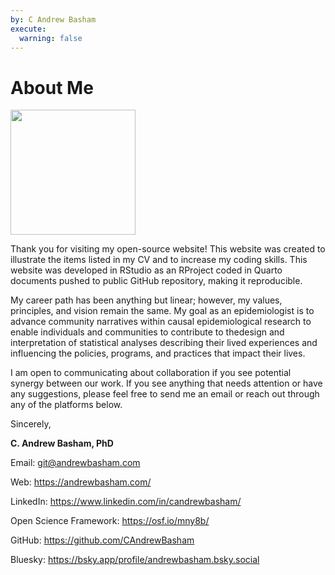 ```yaml
---
by: C Andrew Basham
execute: 
  warning: false
---
```


# About Me

::: {#fig-headshot}
![](images/Basham_headshot.jpg){width="200"}
:::

Thank you for visiting my open-source website! This website was created to illustrate the items listed in my CV and to increase my coding skills. This website was developed in RStudio as an RProject coded in Quarto documents pushed to public GitHub repository, making it reproducible.

My career path has been anything but linear; however, my values, principles, and vision remain the same. My goal as an epidemiologist is to advance community narratives within causal epidemiological research to enable individuals and communities to contribute to thedesign and interpretation of statistical analyses describing their lived experiences and influencing the policies, programs, and practices that impact their lives.

I am open to communicating about collaboration if you see potential synergy between our work. If you see anything that needs attention or have any suggestions, please feel free to send me an email or reach out through any of the platforms below.

Sincerely,

**C. Andrew Basham, PhD**

Email: [git\@andrewbasham.com](git@andrewbasham.com)

Web: <https://andrewbasham.com/> 

LinkedIn: <https://www.linkedin.com/in/candrewbasham/>

Open Science Framework: <https://osf.io/mny8b/> 

GitHub: <https://github.com/CAndrewBasham> 

Bluesky: <https://bsky.app/profile/andrewbasham.bsky.social>